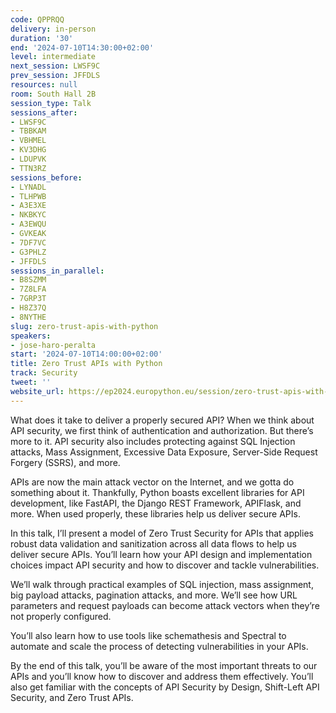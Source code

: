 ```yaml
---
code: QPPRQQ
delivery: in-person
duration: '30'
end: '2024-07-10T14:30:00+02:00'
level: intermediate
next_session: LWSF9C
prev_session: JFFDLS
resources: null
room: South Hall 2B
session_type: Talk
sessions_after:
- LWSF9C
- TBBKAM
- VBHMEL
- KV3DHG
- LDUPVK
- TTN3RZ
sessions_before:
- LYNADL
- TLHPWB
- A3E3XE
- NKBKYC
- A3EWQU
- GVKEAK
- 7DF7VC
- G3PHLZ
- JFFDLS
sessions_in_parallel:
- B8SZMM
- 7Z8LFA
- 7GRP3T
- H8Z37Q
- 8NYTHE
slug: zero-trust-apis-with-python
speakers:
- jose-haro-peralta
start: '2024-07-10T14:00:00+02:00'
title: Zero Trust APIs with Python
track: Security
tweet: ''
website_url: https://ep2024.europython.eu/session/zero-trust-apis-with-python
---
```


What does it take to deliver a properly secured API? When we think about API security, we first think of authentication and authorization. But there’s more to it. API security also includes protecting against SQL Injection attacks, Mass Assignment, Excessive Data Exposure, Server-Side Request Forgery (SSRS), and more.

APIs are now the main attack vector on the Internet, and we gotta do something about it. Thankfully, Python boasts excellent libraries for API development, like FastAPI, the Django REST Framework, APIFlask, and more. When used properly, these libraries help us deliver secure APIs.

In this talk, I’ll present a model of Zero Trust Security for APIs that applies robust data validation and sanitization across all data flows to help us deliver secure APIs. You’ll learn how your API design and implementation choices impact API security and how to discover and tackle vulnerabilities.

We’ll walk through practical examples of SQL injection, mass assignment, big payload attacks, pagination attacks, and more. We’ll see how URL parameters and request payloads can become attack vectors when they’re not properly configured.

You’ll also learn how to use tools like schemathesis and Spectral to automate and scale the process of detecting vulnerabilities in your APIs.

By the end of this talk, you’ll be aware of the most important threats to our APIs and you’ll know how to discover and address them effectively. You’ll also get familiar with the concepts of API Security by Design, Shift-Left API Security, and Zero Trust APIs.
